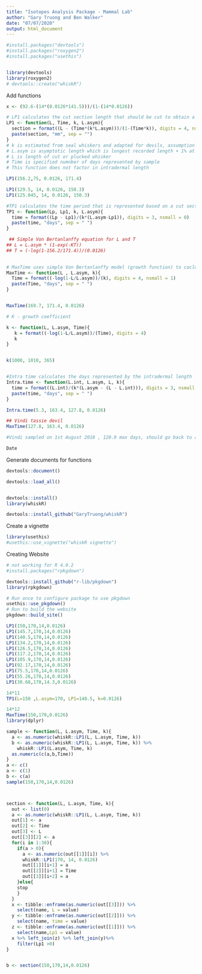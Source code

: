 ```yaml
---
title: "Isotopes Analysis Package - Mammal Lab"
author: "Gary Truong and Ben Walker"
date: "07/07/2020"
output: html_document
---
```


```r
#install.packages("devtools")
#install.packages("roxygen2")
#install.packages("usethis")


library(devtools)
library(roxygen2)
# devtools::create("whiskR")
```

Add functions 
```r
x <- (92.6-(14*(0.0126*141.5)))/(1-(14*0.0126))

# LP1 calculates the cut section length that should be cut to obtain a defined time period. 
LP1 <- function(L, Time, k, L.asym){
  section = format((L - (Time*(k*L.asym)))/(1-(Time*k)), digits = 4, nsmall = 1)
  paste(section, "mm", sep = "")
}
# k is estimated from seal whiskers and adapted for devils, assumption that whiskers fall out after 1 year
# L.asym is asymptotic length which is longest recorded length + 1% at the given position
# L is length of cut or plucked whisker
# Time is specified numnber of days represented by sample
# This function does not factor in intradermal length 

LP1(156.2,75, 0.0126, 171.4)

LP1(129.5, 14, 0.0126, 150.3)
LP1(125.045, 14, 0.0126, 150.3)

#TP1 calculates the time period that is represented based on a cut section 
TP1 <- function(Lp, Lp1, k, L.asym){
  time = format((Lp - Lp1)/(k*(L.asym-Lp1)), digits = 3, nsmall = 0)
  paste(time, "days", sep = " ")
}

 ## Simple Von Bertanlanffy equation for L and T
## L = L.asym * (1-exp(-KT))
## T = (-log(1-156.2/171.4))/(0.0126)
  

# MaxTime uses simple Von Bertanlanffy model (growth function) to caclulate maximum theoretically time that the sample whisker represents
MaxTime <- function(L , L.asym, k){
  Time = format((-log(1-L/L.asym))/(k), digits = 4, nsmall = 1)
  paste(Time, "days", sep = " ")
}


MaxTime(169.7, 171.4, 0.0126)  

# K - growth coefficient

k <- function(L, L.asym, Time){
   k = format((-log(1-L/L.asym))/(Time), digits = 4)
   k
}


k(1000, 1010, 365)


#Intra time calculates the days represented by the intradermal length
Intra.time <- function(L.int, L.asym, L, k){
  time = format((L.int)/(k*(L.asym - (L - L.int))), digits = 3, nsmall = 0)
  paste(time, "days", sep = " ")
}

Intra.time(5.3, 163.4, 127.8, 0.0126)

## Vindi tassie devil
MaxTime(127.8, 163.4, 0.0126)

#Vindi sampled on 1st August 2018 , 120.9 max days, should go back to april 

Date

```


Generate documents for functions
```r
devtools::document()
```



```r
devtools::load_all()


devtools::install()
library(whiskR)

devtools::install_github("GaryTruong/whiskR")
```

Create a vignette
```r
library(usethis)
#usethis::use_vignette("whiskR vignette")
```

Creating  Website
```r
# not working for R 4.0.2
#install.packages("rpkgdown")

devtools::install_github("r-lib/pkgdown")
library(rpkgdown)

# Run once to configure package to use pkgdown
usethis::use_pkgdown()
# Run to build the website
pkgdown::build_site()
```

```r
LP1(150,170,14,0.0126)
LP1(145.7,170,14,0.0126)
LP1(140.5,170,14,0.0126)
LP1(134.2,170,14,0.0126)
LP1(126.5,170,14,0.0126)
LP1(117.2,170,14,0.0126)
LP1(105.9,170,14,0.0126)
LP1(92.17,170,14,0.0126)
LP1(75.5,170,14,0.0126)
LP1(55.26,170,14,0.0126)
LP1(30.68,170,14.3,0.0126)

14*11
TP1(L=150 ,L.asym=170, LP1=140.5, k=0.0126)

14*12
MaxTime(150,170,0.0126)
library(dplyr)

sample <- function(L, L.asym, Time, k){
  a <- as.numeric(whiskR::LP1(L, L.asym, Time, k)) 
  b <- as.numeric(whiskR::LP1(L, L.asym, Time, k)) %>%
    whiskR::LP1(L.asym, Time, k)
  as.numeric(c(a,b,Time))
}
a <- c()
a <- c(1)
b <- c(a)
sample(150,170,14,0.0126)



section <- function(L, L.asym, Time, k){
  out <- list(0)
  a <- as.numeric(whiskR::LP1(L, L.asym, Time, k)) 
  out[1] <- a
  out[2] <- Time
  out[3] <- L
  out[[3]][2] <- a
  for(i in 1:30){
    if(a > 0){
      a <- as.numeric(out[[1]][i]) %>% 
      whiskR::LP1(170, 14, 0.0126)
      out[[1]][i+1] = a
      out[[2]][i+1] = Time
      out[[3]][i+2] = a
    }else{
    stop
    }
  }
  x <- tibble::enframe(as.numeric(out[[3]])) %>%
    select(name, L = value)
  y <- tibble::enframe(as.numeric(out[[2]])) %>% 
    select(name, time = value)
  z <- tibble::enframe(as.numeric(out[[1]])) %>%
    select(name,Lp1 = value)
  x %>% left_join(z) %>% left_join(y)%>%
    filter(Lp1 >0)
}


b <- section(150,170,14,0.0126)


```

